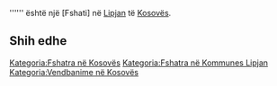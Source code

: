 {{Fshat në 
 | Emri                = Parlin Potok
 | Emri (Rasa dhanore) = 
 | Figura              = 
 | Shteti              = Kosovës
 | Komuna              = Lipjan
 | Kodi postar         = 
 | Sipërfaqja          = 
 | Popullsia           = 0
 | Regj. i popullsisë  = 
 | Dend. e popullsisë  = 
 | Faqja zyrtare       = 
 <!--- Koordinatat ----> 
 | Gjerësia            = 43.20583
 | Gjatësia            = 20.75028
 | Lartësia            = 
}}
'''''' është një [Fshati] në [[ Lipjan ]] të [[ Kosovës ]].

<!-- == Gjeografia == -->
<!-- == Historia == -->
<!-- == Demografia == -->
== Shih edhe ==
{{Komuna Lipjan}}
{{Kosovo-Administrata-Cung}}

[[Kategoria:Fshatra në Kosovës]]
[[Kategoria:Fshatra në Kommunes Lipjan]]
[[Kategoria:Vendbanime në Kosovës]]